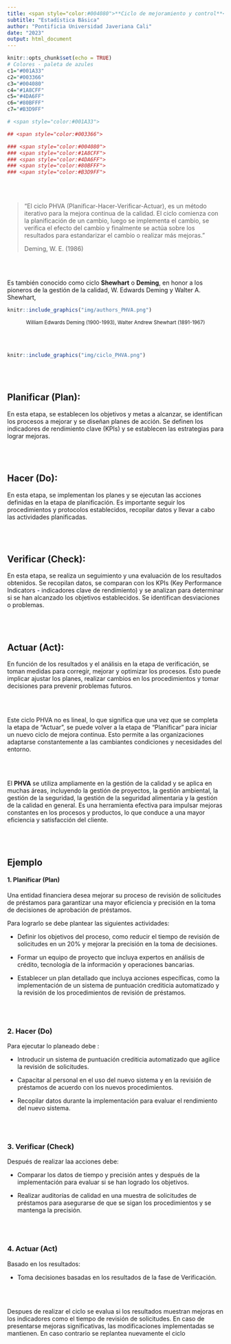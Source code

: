 ```yaml
---
title: <span style="color:#004080">**Ciclo de mejoramiento y control**</span>
subtitle: "Estadística Básica"
author: "Pontificia Universidad Javeriana Cali"
date: "2023"
output: html_document
---
```


```r
knitr::opts_chunk$set(echo = TRUE)
# Colores - paleta de azules
c1="#001A33"
c2="#003366"
c3="#004080"
c4="#1A8CFF"
c5="#4DA6FF"
c6="#80BFFF"
c7="#B3D9FF"

# <span style="color:#001A33"> 

## <span style="color:#003366">  

### <span style="color:#004080">
### <span style="color:#1A8CFF">
### <span style="color:#4DA6FF">
### <span style="color:#80BFFF">
### <span style="color:#B3D9FF">

```


<br/><br/>

>
"El ciclo PHVA (Planificar-Hacer-Verificar-Actuar), es un método iterativo para la mejora continua de la calidad. El ciclo comienza con la planificación de un cambio, luego se implementa el cambio, se verifica el efecto del cambio y finalmente se actúa sobre los resultados para estandarizar el cambio o realizar más mejoras."
>
Deming, W. E. (1986)

<br/><br/>

Es también conocido como ciclo  **Shewhart** o **Deming**, en honor a los pioneros de la gestión de la calidad, W. Edwards Deming y Walter A. Shewhart,


```r
knitr::include_graphics("img/authors_PHVA.png")
```
<center>
<sub>
William Edwards Deming (1900-1993), Walter Andrew Shewhart (1891-1967)
</sub>
</center>


<br/><br/>

```r
knitr::include_graphics("img/ciclo_PHVA.png")
```
<br/><br/>

## **Planificar (Plan):** 

En esta etapa, se establecen los objetivos y metas a alcanzar, se identifican los procesos a mejorar y se diseñan planes de acción. Se definen los indicadores de rendimiento clave (KPIs) y se establecen las estrategias para lograr mejoras.

<br/><br/>

## **Hacer (Do):** 

En esta etapa, se implementan los planes y se ejecutan las acciones definidas en la etapa de planificación. Es importante seguir los procedimientos y protocolos establecidos, recopilar datos y llevar a cabo las actividades planificadas.

<br/><br/>

## **Verificar (Check):** 

En esta etapa, se realiza un seguimiento y una evaluación de los resultados obtenidos. Se recopilan datos, se comparan con los KPIs (Key Performance Indicators - indicadores clave de rendimiento) y se analizan para determinar si se han alcanzado los objetivos establecidos. Se identifican desviaciones o problemas.

<br/><br/>

## **Actuar (Act):** 

En función de los resultados y el análisis en la etapa de verificación, se toman medidas para corregir, mejorar y optimizar los procesos. Esto puede implicar ajustar los planes, realizar cambios en los procedimientos y tomar decisiones para prevenir problemas futuros.

<br/><br/>

Este ciclo PHVA no es lineal, lo que significa que una vez que se completa la etapa de "Actuar", se puede volver a la etapa de "Planificar" para iniciar un nuevo ciclo de mejora continua. Esto permite a las organizaciones adaptarse constantemente a las cambiantes condiciones y necesidades del entorno.

<br/><br/>

El **PHVA** se utiliza ampliamente en la gestión de la calidad y se aplica en muchas áreas, incluyendo la gestión de proyectos, la gestión ambiental, la gestión de la seguridad, la gestión de la seguridad alimentaria y la gestión de la calidad en general. Es una herramienta efectiva para impulsar mejoras constantes en los procesos y productos, lo que conduce a una mayor eficiencia y satisfacción del cliente.

<br/><br/>

## **Ejemplo**

#### **1. Planificar (Plan)**  

Una entidad  financiera desea mejorar su proceso de revisión de solicitudes de préstamos para garantizar una mayor eficiencia y precisión en la toma de decisiones de aprobación de préstamos.

Para lograrlo se debe plantear las siguientes actividades:

* Definir los objetivos del proceso, como reducir el tiempo de revisión de solicitudes en un 20% y mejorar la precisión en la toma de decisiones.

* Formar un equipo de proyecto que incluya expertos en análisis de crédito, tecnología de la información y operaciones bancarias.

* Establecer un plan detallado que incluya acciones específicas, como la implementación de un sistema de puntuación crediticia automatizado y la revisión de los procedimientos de revisión de préstamos.

<br/><br/>

### **2. Hacer (Do)**

Para ejecutar lo planeado debe :

* Introducir un sistema de puntuación crediticia automatizado que agilice la revisión de solicitudes.

* Capacitar al personal en el uso del nuevo sistema y en la revisión de préstamos de acuerdo con los nuevos procedimientos.

* Recopilar datos durante la implementación para evaluar el rendimiento del nuevo sistema.

<br/><br/>

### **3. Verificar (Check)**

Después de realizar laa acciones debe:


* Comparar los datos de tiempo y precisión antes y después de la implementación para evaluar si se han logrado los objetivos.

* Realizar auditorías de calidad en una muestra de solicitudes de préstamos para asegurarse de que se sigan los procedimientos y se mantenga la precisión.

<br/><br/>

### **4. Actuar (Act)**

Basado en los resultados: 

* Toma decisiones basadas en los resultados de la fase de Verificación.

<br/><br/>

Despues de realizar el ciclo se evalua si los resultados muestran mejoras en los indicadores como el tiempo de revisión de solicitudes. En caso de presentarse mejoras significativas, las modificaciones implementadas se mantienen. En caso contrario se replantea nuevamente el ciclo 










